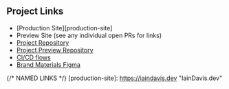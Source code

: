 ## Project Links
* [Production Site][production-site]
* Preview Site (see any individual open PRs for links)
* [Project Repository][project-repo]
* [Project Preview Repository][project-preview-repo]
* [CI/CD flows][ci-cd]
* [Brand Materials Figma][brand-materials-figma]

{/* NAMED LINKS */}
[production-site]:
    https://iaindavis.dev
    "IainDavis.dev"

[project-repo]:
    https://github.com/IainDavis/iaindavis.github.io
    "IainDavis/iaindavis.github.io"

[project-preview-repo]:
    https://github.com/IainDavis/preview
    "Pull-Request preview environments"

[brand-materials-figma]:
    https://www.figma.com/design/dJ0DvH5jER1LKScn4PTnil/IainDavis.dev-Brand-Materials?node-id=5-681&node-type=canvas&t=onuMLv5tSzYHM00z-0
    "Figma | Brand Materials"

[ci-cd]:
    https://github.com/IainDavis/iaindavis.github.io/actions
    "GitHub Actions | CI/CD Flows for iaindavis.github.io"